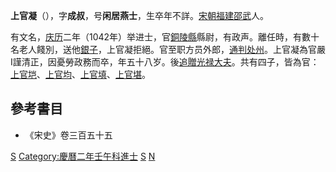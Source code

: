 
{{Refimprove|time=2018-03-31T08:01:58+00:00}}
'''上官凝'''（{{bd|?||?||}}），字'''成叔'''，号'''闲居燕士'''，生卒年不詳。[[宋朝|宋朝]][[福建|福建]][[邵武|邵武]]人。

有文名，[[庆历|庆历]]二年（1042年）举进士，官[[銅陵縣|銅陵縣]]縣尉，有政声。離任時，有數十名老人餞別，送他[[銀子|銀子]]，上官凝拒絕。官至职方员外郎，[[通判|通判]][[处州|处州]]。上官凝為官嚴I謹清正，因憂勞政務而卒，年五十八岁。後[[追贈|追贈]][[光禄大夫|光禄大夫]]。共有四子，皆為官：[[上官垲|上官垲]]、[[上官均|上官均]]、[[上官填|上官填]]、[[上官堪|上官堪]]。

== 參考書目 ==
* 《宋史》卷三百五十五
{{宋朝人物小作品}}

[[Category:宋朝政治人物|S]]
[[Category:慶曆二年壬午科進士|Category:慶曆二年壬午科進士]]
[[Category:邵武人|S]]
[[Category:上官姓|N]]